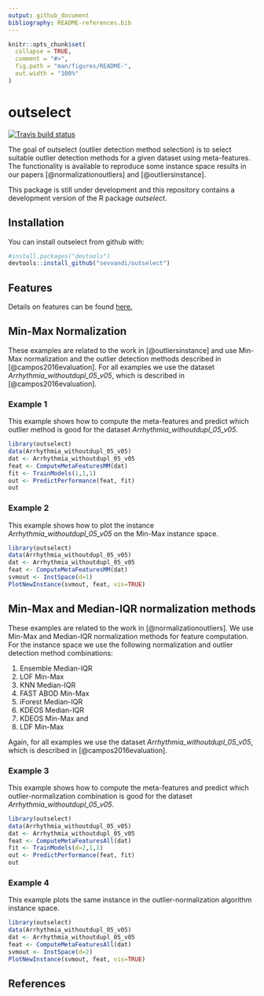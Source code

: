 ```yaml
---
output: github_document
bibliography: README-references.bib
---
```


<!-- README.md is generated from README.Rmd. Please edit that file -->

```r
knitr::opts_chunk$set(
  collapse = TRUE,
  comment = "#>",
  fig.path = "man/figures/README-",
  out.width = "100%"
)
```
# outselect 


[![Travis build status](https://travis-ci.org/sevvandi/outselect.svg?branch=master)](https://travis-ci.org/sevvandi/outselect)

The goal of outselect (outlier detection method selection) is to select  suitable outlier detection methods for a given dataset using meta-features. The functionality is available to reproduce some instance space results in our papers [@normalizationoutliers] and [@outliersinstance].   

This package is still under development and this repository contains a development version of the R package  *outselect*.


## Installation

You can install  outselect from github with:

``` r
#install.packages("devtools")
devtools::install_github("sevvandi/outselect")
```

## Features
Details on features can be found [here.](./Features.html)


## Min-Max Normalization
These examples are related to the work in [@outliersinstance] and use Min-Max normalization and the outlier detection methods described in [@campos2016evaluation]. For all examples we use the dataset *Arrhythmia_withoutdupl_05_v05*, which is described in [@campos2016evaluation].

### Example 1
This example shows how to compute the meta-features and predict which outlier method is good for the dataset *Arrhythmia_withoutdupl_05_v05*.

```r
library(outselect)
data(Arrhythmia_withoutdupl_05_v05)
dat <- Arrhythmia_withoutdupl_05_v05
feat <- ComputeMetaFeaturesMM(dat)
fit <- TrainModels(1,1,1)
out <- PredictPerformance(feat, fit)
out
```

### Example 2
This example shows how to plot the instance *Arrhythmia_withoutdupl_05_v05* on the Min-Max instance space.

```r
library(outselect)
data(Arrhythmia_withoutdupl_05_v05)
dat <- Arrhythmia_withoutdupl_05_v05
feat <- ComputeMetaFeaturesMM(dat)
svmout <- InstSpace(d=1)
PlotNewInstance(svmout, feat, vis=TRUE)
```

## Min-Max and Median-IQR normalization methods
These examples are related to the work in [@normalizationoutliers]. We use Min-Max and Median-IQR normalization methods for feature computation. For the instance space we use the following normalization and  outlier detection method  combinations:

1. Ensemble Median-IQR
2. LOF Min-Max
3. KNN Median-IQR
4. FAST ABOD Min-Max
5. iForest Median-IQR
6. KDEOS Median-IQR
7. KDEOS Min-Max and
8. LDF Min-Max

Again, for all examples we use the dataset *Arrhythmia_withoutdupl_05_v05*, which is described in [@campos2016evaluation].

### Example 3
This example shows how to compute the meta-features and predict which outlier-normalization combination is good for the dataset *Arrhythmia_withoutdupl_05_v05*.

```r
library(outselect)
data(Arrhythmia_withoutdupl_05_v05)
dat <- Arrhythmia_withoutdupl_05_v05
feat <- ComputeMetaFeaturesAll(dat)
fit <- TrainModels(d=2,1,1)
out <- PredictPerformance(feat, fit)
out
```

### Example 4
This example plots the same instance in the outlier-normalization algorithm instance space.
```r
library(outselect)
data(Arrhythmia_withoutdupl_05_v05)
dat <- Arrhythmia_withoutdupl_05_v05
feat <- ComputeMetaFeaturesAll(dat)
svmout <- InstSpace(d=2)
PlotNewInstance(svmout, feat, vis=TRUE)
```


## References
